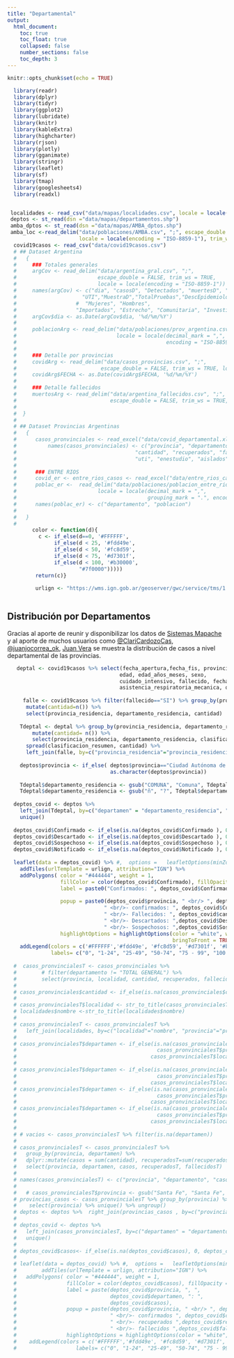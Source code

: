 ```yaml
---
title: "Departamental"
output:
  html_document:
    toc: true
    toc_float: true
    collapsed: false
    number_sections: false
    toc_depth: 3
---
```



```r
knitr::opts_chunk$set(echo = TRUE)
```

```r
  library(readr)
  library(dplyr)
  library(tidyr)
  library(ggplot2)
  library(lubridate)
  library(knitr)
  library(kableExtra)
  library(highcharter)
  library(rjson)
  library(plotly)
  library(gganimate)
  library(stringr)
  library(leaflet)
  library(sf)
  library(tmap)
  library(googlesheets4)
  library(readxl)


 localidades <- read_csv("data/mapas/localidades.csv", locale = locale(encoding = "ISO-8859-1"))
 deptos <- st_read(dsn ="data/mapas/departamentos.shp") 
 amba_dptos <- st_read(dsn ="data/mapas/AMBA_dptos.shp")
 amba_loc <-read_delim("data/poblaciones/AMBA.csv", ";", escape_double = FALSE, 
                       locale = locale(encoding = "ISO-8859-1"), trim_ws = TRUE)
  covid19casos <- read_csv("data/covid19casos.csv")
  # ## Dataset Argentina
  #   {  
  #     ### Totales generales
  #     argCov <- read_delim("data/argentina_gral.csv", ";", 
  #                          escape_double = FALSE, trim_ws = TRUE, 
  #                          locale = locale(encoding = "ISO-8859-1"))
  #     names(argCov) <- c("dia", "casosD", "Detectados", "muertesD", "Fallecidos", "Recuperados",
  #                     "UTI","MuestraD","TotalPruebas","DescEpidemiologia", "DescTest", "Descartados", 
  #                   #  "Mujeres", "Hombres", 
  #                   "Importados", "Estrecho", "Comunitaria", "Investigacion", "InicioSint")
  #     argCov$dia <- as.Date(argCov$dia, '%d/%m/%Y')
  #     
  #     poblacionArg <- read_delim("data/poblaciones/prov_argentina.csv", ";", escape_double = FALSE,
  #                                locale = locale(decimal_mark = ",", grouping_mark = ".",
  #                                                encoding = "ISO-8859-1"), trim_ws = TRUE)
  #      
  #     ### Detalle por provincias
  #     covidArg <- read_delim("data/casos_provincias.csv", ";", 
  #                           escape_double = FALSE, trim_ws = TRUE, locale = locale(encoding = "ISO-8859-1"))
  #     covidArg$FECHA <- as.Date(covidArg$FECHA, '%d/%m/%Y')
  #   
  #     ### Detalle fallecidos
  #     muertosArg <- read_delim("data/argentina_fallecidos.csv", ";", 
  #                              escape_double = FALSE, trim_ws = TRUE, locale = locale(encoding = "ISO-8859-1"))
  #     
  #  }
  # 
  # ## Dataset Provincias Argentinas
  #   {
  #      casos_pronvinciales <- read_excel("data/covid_departamental.xlsx")
  #          names(casos_pronvinciales) <- c("provincia", "departamento",  "localidad","fecha",
  #                                      "cantidad", "recuperados", "fallecidos", "internados", 
  #                                      "uti", "enestudio", "aislados", "estudiados", "descartados")
  # 
  #      ### ENTRE RIOS
  #      covid_er <- entre_rios_casos <- read_excel("data/entre_rios_casos.xlsx")
  #      poblac_er <-  read_delim("data/poblaciones/poblacion_entre_rios.csv",  ";", escape_double = FALSE, 
  #                          locale = locale(decimal_mark = ",", 
  #                                          grouping_mark = ".", encoding = "ISO-8859-1"), trim_ws = TRUE)
  #      names(poblac_er) <- c("departamento", "poblacion")
  #      
  #   }
  # 
        color <- function(d){
          c <- if_else(d==0, '#FFFFFF',
               if_else(d < 25, '#fdd49e',
               if_else(d < 50, '#fc8d59',
               if_else(d < 75, '#d7301f',
               if_else(d < 100, '#b30000',
                       "#7f0000")))))
         return(c)}
  
         urlign <- "https://wms.ign.gob.ar/geoserver/gwc/service/tms/1.0.0/capabaseargenmap@EPSG%3A3857@png/{z}/{x}/{-y}.png"
      
```

<!-- # Departamental -->

## Distribución por Departamentos
Gracias al aporte de reunir y disponibilizar los datos de [Sistemas Mapache](https://github.com/SistemasMapache/Covid19arData) y al aporte de muchos usuarios como [\@ClariCardozoCas](https://twitter.com/ClariCardozoCas), [\@juanjocorrea_ok](https://twitter.com/juanjocorrea_ok), [Juan Vera](https://twitter.com/cervecerojj)
  se muestra la distribución de casos a nivel departamental de las provincias.

```r

   deptal <- covid19casos %>% select(fecha_apertura,fecha_fis, provincia_residencia, departamento_residencia,
                                    edad, edad_años_meses, sexo,
                                    cuidado_intensivo, fallecido, fecha_cuidado_intensivo, asistencia_respiratoria_mecanica,
                                    asistencia_respiratoria_mecanica, origen_financiamiento, clasificacion_resumen)
   
     falle <- covid19casos %>% filter(fallecido=="SI") %>% group_by(provincia_residencia, departamento_residencia) %>% 
      mutate(cantidad=n()) %>% 
      select(provincia_residencia, departamento_residencia, cantidad) 
    
    Tdeptal <- deptal %>% group_by(provincia_residencia, departamento_residencia, clasificacion_resumen) %>% 
        mutate(cantidad= n()) %>%
        select(provincia_residencia, departamento_residencia, clasificacion_resumen, cantidad) %>%   unique() %>% 
      spread(clasificacion_resumen, cantidad) %>% 
      left_join(falle, by=c("provincia_residencia"="provincia_residencia","departamento_residencia"="departamento_residencia" ))
    
    deptos$provincia <- if_else( deptos$provincia=="Ciudad Autónoma de Buenos Aires", "CABA",  
                                 as.character(deptos$provincia))
    
    Tdeptal$departamento_residencia <- gsub("COMUNA", "Comuna", Tdeptal$departamento_residencia)
    Tdeptal$departamento_residencia <- gsub("ñ", "?", Tdeptal$departamento_residencia)
    
  deptos_covid <- deptos %>%  
    left_join(Tdeptal, by=c("departamen" = "departamento_residencia", "provincia"="provincia_residencia")) %>% 
    unique()
  
  deptos_covid$Confirmado <- if_else(is.na(deptos_covid$Confirmado ), 0, as.double(deptos_covid$Confirmado))
  deptos_covid$Descartado <- if_else(is.na(deptos_covid$Descartado ), 0, as.double(deptos_covid$Descartado))
  deptos_covid$Sospechoso <- if_else(is.na(deptos_covid$Sospechoso ), 0, as.double(deptos_covid$Sospechoso))
  deptos_covid$Notificado <- if_else(is.na(deptos_covid$Notificado ), 0, as.double(deptos_covid$Notificado))
  
  leaflet(data = deptos_covid) %>% #,  options =   leafletOptions(minZoom = 5)) %>%
    addTiles(urlTemplate = urlign, attribution="IGN") %>% 
    addPolygons( color = "#444444", weight = 1,
                 fillColor = color(deptos_covid$Confirmado), fillOpacity = 0.6,
                 label = paste0("Confirmados: ", deptos_covid$Confirmado),
                 
                 popup = paste0(deptos_covid$provincia, " <br/> ", deptos_covid$departamen,
                               " <br/>- confirmados: ", deptos_covid$Confirmado,
                               " <br/>- Fallecidos: ", deptos_covid$cantidad,
                               " <br/>- Descartados: ",deptos_covid$Descartado,
                               " <br/>- Sospechosos: ",deptos_covid$Sospechoso),
                 highlightOptions = highlightOptions(color = "white", weight = 2,
                                                     bringToFront = TRUE))  %>% 
    addLegend(colors = c('#FFFFFF','#fdd49e', '#fc8d59', '#d7301f', '#b30000', '#7f0000'), 
              labels= c("0", "1-24", "25-49", "50-74", "75 - 99", "100 o más"), position ="bottomright") 
  
  #  casos_pronvincialesT <- casos_pronvinciales %>% 
  #        # filter(departamento != "TOTAL GENERAL") %>%  
  #        select(provincia, localidad, cantidad, recuperados, fallecidos) 
  # 
  # casos_pronvinciales$cantidad <- if_else(is.na(casos_pronvinciales$cantidad), 0, casos_pronvinciales$cantidad)
  #     
  # casos_pronvincialesT$localidad <- str_to_title(casos_pronvincialesT$localidad)
  # localidades$nombre <-str_to_title(localidades$nombre) 
  # 
  # casos_pronvincialesT <- casos_pronvincialesT %>% 
  #   left_join(localidades, by=c("localidad"="nombre", "provincia"="provincia")) %>% unique()
  # 
  # casos_pronvincialesT$departamen <- if_else(is.na(casos_pronvincialesT$departamen)&
  #                                             casos_pronvincialesT$provincia=="Buenos Aires",
  #                                           casos_pronvincialesT$localidad, casos_pronvincialesT$departamen)
  # 
  # casos_pronvincialesT$departamen <- if_else(is.na(casos_pronvincialesT$departamen)&
  #                                             casos_pronvincialesT$provincia=="Ciudad Autónoma de Buenos Aires",
  #                                           casos_pronvincialesT$localidad, casos_pronvincialesT$departamen)
  # casos_pronvincialesT$departamen <- if_else(is.na(casos_pronvincialesT$departamen)&
  #                                             casos_pronvincialesT$provincia=="Tucumán",
  #                                           casos_pronvincialesT$localidad, casos_pronvincialesT$departamen)
  # casos_pronvincialesT$departamen <- if_else(is.na(casos_pronvincialesT$departamen)&
  #                                             casos_pronvincialesT$provincia=="Santiago del Estero",
  #                                           casos_pronvincialesT$localidad, casos_pronvincialesT$departamen)
  # 
  # # vacios <- casos_pronvincialesT %>% filter(is.na(departamen))
  # 
  # casos_pronvincialesT <- casos_pronvincialesT %>%
  #   group_by(provincia, departamen) %>% 
  #   dplyr::mutate(casos = sum(cantidad), recuperadosT=sum(recuperados), fallecidosT=sum(fallecidos)) %>% 
  #   select(provincia, departamen, casos, recuperadosT, fallecidosT)
  # 
  # names(casos_pronvincialesT) <- c("provincia", "departamento", "casos", "recuperados", "fallecidos")
  # 
  #   # casos_pronvincialesT$provincia <- gsub("Santa Fe", "Santa Fe", casos_pronvincialesT$provincia)
  # provincias_casos <- casos_pronvincialesT %>% group_by(provincia) %>% 
  #    select(provincia) %>% unique() %>% ungroup()
  # deptos <- deptos %>%  right_join(provincias_casos , by=c("provincia"="provincia"))
  # 
  # deptos_covid <- deptos %>%  
  #   left_join(casos_pronvincialesT, by=c("departamen" = "departamento", "provincia"="provincia")) %>% 
  #   unique()
  # 
  # deptos_covid$casos<- if_else(is.na(deptos_covid$casos), 0, deptos_covid$casos)
  #    
  # leaflet(data = deptos_covid) %>% #,  options =   leafletOptions(minZoom = 5)) %>%
  #        addTiles(urlTemplate = urlign, attribution="IGN") %>% 
  #   addPolygons( color = "#444444", weight = 1,
  #                fillColor = color(deptos_covid$casos), fillOpacity = 0.6,
  #                label = paste(deptos_covid$provincia, ", ",
  #                              deptos_covid$departamen, ": ", 
  #                              deptos_covid$casos),
  #                popup = paste(deptos_covid$provincia, " <br/> ", deptos_covid$departamen,
  #                              " <br/>- confirmados ", deptos_covid$casos,
  #                              " <br/>- recuperados ",deptos_covid$recuperados,
  #                              " <br/>- fallecidos ",deptos_covid$fallecidos),
  #                highlightOptions = highlightOptions(color = "white", weight = 2, bringToFront = TRUE))  %>% 
  #    addLegend(colors = c('#FFFFFF','#fdd49e', '#fc8d59', '#d7301f', '#b30000', '#7f0000'), 
  #                   labels= c("0", "1-24", "25-49", "50-74", "75 - 99", "100 o más"), position ="bottomright") 
  
             
```




